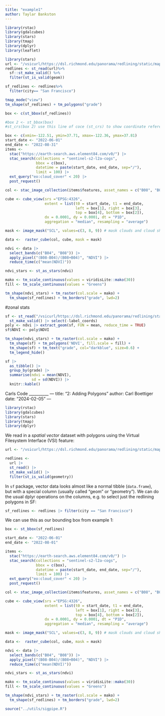 ```yaml
---
title: "example1"
author: Taylar Bankston
---
```


```r
library(rstac)
library(gdalcubes)
library(stars)
library(tmap)
library(dplyr)
library(leaflet)
```

```r
library(stars)
url <- "/vsicurl/https://dsl.richmond.edu/panorama/redlining/static/mappinginequality.gpkg"
redlines <- st_read(url)%>% 
  sf::st_make_valid() %>%
  filter(st_is_valid(geom))

sf_redlines <- redlines%>%
  filter(city== "San Francisco")
```

```r
tmap_mode("view") 
tm_shape(sf_redlines) + tm_polygons("grade") 

```

```r
box <- c(st_bbox(sf_redlines))

#box 2 <- st_bbox(box)
#st_crs(box 2) use this line of coce (st_crs) to show coordinate reference system 

box <- c(xmin=-122.51, ymin=37.71, xmax=-122.36, ymax=37.81) 
start_date <- "2022-06-01"
end_date <- "2022-08-31"
items <-
  stac("https://earth-search.aws.element84.com/v0/") |>
  stac_search(collections = "sentinel-s2-l2a-cogs",
              bbox = c(box),
              datetime = paste(start_date, end_date, sep="/"),
              limit = 100) |>
  ext_query("eo:cloud_cover" < 20) |>
  post_request()
```


```r
col <- stac_image_collection(items$features, asset_names = c("B08", "B04", "SCL"))

cube <- cube_view(srs ="EPSG:4326",
                  extent = list(t0 = start_date, t1 = end_date,
                                left = box[1], right = box[3],
                                top = box[4], bottom = box[2]),
                  dx = 0.0001, dy = 0.0001, dt = "P1D",
                  aggregation = "median", resampling = "average")

mask <- image_mask("SCL", values=c(3, 8, 9)) # mask clouds and cloud shadows

data <-  raster_cube(col, cube, mask = mask)
```

```r
ndvi <- data |>
  select_bands(c("B04", "B08")) |>
  apply_pixel("(B08-B04)/(B08+B04)", "NDVI") |>
  reduce_time(c("mean(NDVI)"))

ndvi_stars <- st_as_stars(ndvi)

```

```r
mako <- tm_scale_continuous(values = viridisLite::mako(30))
fill <- tm_scale_continuous(values = "Greens")

tm_shape(ndvi_stars) + tm_raster(col.scale = mako) + 
  tm_shape(sf_redlines) + tm_borders("grade", lwd=2)

```

#zonal stats

```r
sf <- st_read("/vsicurl/https://dsl.richmond.edu/panorama/redlining/static/citiesData/CASanFrancisco1937/geojson.json") |>
  st_make_valid() |> select(-label_coords)
poly <- ndvi |> extract_geom(sf, FUN = mean, reduce_time = TRUE)
sf$NDVI <- poly$NDVI
```

```r
tm_shape(ndvi_stars) + tm_raster(col.scale = mako) +
  tm_shape(sf) + tm_polygons('NDVI', fill.scale = fill) +
  tm_shape(sf) + tm_text("grade", col="darkblue", size=0.6) +
  tm_legend_hide()
```

```r
sf |> 
  as_tibble() |>
  group_by(grade) |> 
  summarise(ndvi = mean(NDVI), 
            sd = sd(NDVI)) |>
  knitr::kable()
```




Carls Code
__________
---
title: "2: Adding Polygons"
author: Carl Boettiger
date: "2024-02-05"
---

```r
library(rstac)
library(gdalcubes)
library(stars)
library(tmap)
library(dplyr)
```

We read in a _spatial vector_ dataset with polygons using the Virtual Filesystem Interface (VSI) feature:

```r
url <- "/vsicurl/https://dsl.richmond.edu/panorama/redlining/static/mappinginequality.json" 

redlines <- 
  url |>
  st_read() |>
  st_make_valid() |> 
  filter(st_is_valid(geometry))
```

In `sf` package, vector data looks almost like a normal tibble (`data.frame`), but with a special column (usually called "geom" or "geometry").  We can do the usual dplyr operations on the columns, e.g. to select just the redlining polygons in SF:

```r
sf_redlines <- redlines |> filter(city == "San Francisco")
```

We can use this as our bounding box from example 1:

```r
box <- st_bbox(sf_redlines)

start_date <- "2022-06-01"
end_date <- "2022-08-01"

items <-
  stac("https://earth-search.aws.element84.com/v0/") |>
  stac_search(collections = "sentinel-s2-l2a-cogs",
              bbox = c(box),
              datetime = paste(start_date, end_date, sep="/"),
              limit = 100) |>
  ext_query("eo:cloud_cover" < 20) |>
  post_request()
```

```r
col <- stac_image_collection(items$features, asset_names = c("B08", "B04", "SCL"))

cube <- cube_view(srs ="EPSG:4326",
                  extent = list(t0 = start_date, t1 = end_date,
                                left = box[1], right = box[3],
                                top = box[4], bottom = box[2]),
                  dx = 0.0001, dy = 0.0001, dt = "P1D",
                  aggregation = "median", resampling = "average")

mask <- image_mask("SCL", values=c(3, 8, 9)) # mask clouds and cloud shadows

data <-  raster_cube(col, cube, mask = mask)
```






```r
ndvi <- data |>
  select_bands(c("B04", "B08")) |>
  apply_pixel("(B08-B04)/(B08+B04)", "NDVI") |>
  reduce_time(c("mean(NDVI)")) 


```


```r
ndvi_stars <- st_as_stars(ndvi)
```


```r
mako <- tm_scale_continuous(values = viridisLite::mako(30))
fill <- tm_scale_continuous(values = "Greens")

tm_shape(ndvi_stars) + tm_raster(col.scale = mako) + 
  tm_shape(sf_redlines) + tm_borders("grade", lwd=2)
```




```r
source("../utils/sigpipe.R")
```